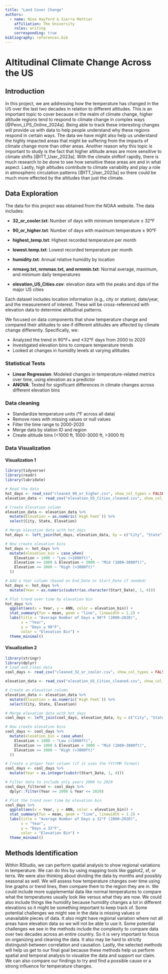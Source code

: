 ```yaml
---
title: "Land Cover Change"
authors:
  - name: Nina Hayford & Sierra Mattiar
    affiliation: The University
    roles: writing
    corresponding: true
bibliography: references.bib
---
```


# Altitudinal Climate Change Across the US

## Introduction

In this project, we are addressing how the temperature has changed in the US over the last two decades in relation to different altitudes. This is an important topic to cover because in the realm of climate change, higher altitude regions tend to respond to climate change in complex ways [@Penn_LPS_Online_2024a]. Being able to track these interesting changes will provide us with data to help people understand why these regions respond in certain ways. The data we have might also help us understand the highly impacted areas that might be suffering from the impacts of climate change more than other areas. Another reason why this topic is important to study is the fact that higher altitude areas are more sensitive to climate shifts [@ITT_User_2023a]. With the climate shiftinf rapidly, there is much research to be done to see how sensitive these areas are and in what aspect. Lastly, high altitudes contribute to climate variability and play a role in atmospheric circulation patterns [@ITT_User_2023a] so there could be much more effected by the altitudes than just the climate.

## Data Exploration

The data for this project was obtained from the NOAA website. The data includes:

-   **32_or_cooler.txt**: Number of days with minimum temperature ≤ 32°F

-   **90_or_higher.txt**: Number of days with maximum temperature ≥ 90°F

-   **highest_temp.txt**: Highest recorded temperature per month

-   **lowest.temp.txt**: Lowest recorded temperature per month

-   **humidity.txt**: Annual relative humidity by location

-   **nrmavg.txt, nrmmax.txt, and nrmmin.txt**: Normal average, maximum, and minimum daily temperatures

-   **elevation_US_Cities.csv**: elevation data with the peaks and dips of the major US cities

Each dataset includes location information (e.g., city or station), date/year, and the measurement of interest. These will be cross-referenced with elevation data to determine altitudinal patterns.

We focused on data components that show temperature change and compared their altitudes to see if different altitudes are affected by climate change differently. Specifically, we:

- Analyzed the trend in 90°F+ and ≤32°F days from 2000 to 2020
- Investigated elevation bins to compare temperature trends
- Looked at changes in humidity levels at varying altitudes

### Statistical Tests 
- **Linear Regression**: Modeled changes in temperature-related metrics over time, using elevation as a predictor
- **ANOVA**: Tested for significant differences in climate changes across different elevation bins

### Data cleaning 
- Standardize temperature units (°F across all data)
- Remove rows with missing values or null values 
- Filter the time range to 2000-2020
- Merge data by station ID and region
- Create altitude bins (<1000 ft, 1000-3000 ft, >3000 ft)

### Data Visualization 
#### Visualization 1
```r
library(tidyverse)
library(readr)
library(lubridate)

# Read the data
hot_days <- read_csv("cleaned_90_or_higher.csv", show_col_types = FALSE)
elevation_data <- read_csv("elevation_US_Cities_cleaned.csv", show_col_types = FALSE)

# Create Elevation column
elevation_data <- elevation_data %>%
  mutate(Elevation = as.numeric(`High Feet`)) %>%
  select(City, State, Elevation)

# Merge elevation data with hot_days
hot_days <- left_join(hot_days, elevation_data, by = c("City", "State"))

# Now create elevation bins
hot_days <- hot_days %>%
  mutate(elevation_bin = case_when(
    Elevation < 1000 ~ "Low (<1000ft)",
    Elevation >= 1000 & Elevation < 3000 ~ "Mid (1000–3000ft)",
    Elevation >= 3000 ~ "High (>3000ft)"
  ))

```

```r
# Add a Year column (based on End_Date or Start_Date if needed)
hot_days <- hot_days %>%
  mutate(Year = as.numeric(substr(as.character(Start_Date), 1, 4)))

# Plot trend over time by elevation bin
hot_days %>%
  ggplot(aes(x = Year, y = ANN, color = elevation_bin)) +
  stat_summary(fun = mean, geom = "line", linewidth = 1.2) +
  labs(title = "Average Number of Days ≥ 90°F (2000–2020)",
       x = "Year",
       y = "Days ≥ 90°F",
       color = "Elevation Bin") +
  theme_minimal()
```

#### Visualization 2
```r
library(stringr)
library(dplyr)
# Load and clean data
cool_days <- read_csv("cleaned_32_or_cooler.csv", show_col_types = FALSE)

elevation_data <- read_csv("elevation_US_Cities_cleaned.csv", show_col_types = FALSE)

# Create an elevation column 
elevation_data <- elevation_data %>%
  mutate(Elevation = as.numeric(`High Feet`)) %>%
  select(City, State, Elevation)

# Merge elevation data with hot_days
cool_days <- left_join(cool_days, elevation_data, by = c("City", "State"))

# Now create elevation bins
cool_days <- cool_days %>%
  mutate(elevation_bin = case_when(
    Elevation < 1000 ~ "Low (<1000ft)",
    Elevation >= 1000 & Elevation < 3000 ~ "Mid (1000–3000ft)",
    Elevation >= 3000 ~ "High (>3000ft)"
  ))

# Create a proper Year column (if it uses the YYYYMM format)
cool_days <- cool_days %>%
  mutate(Year = as.integer(substr(Start_Date, 1, 4)))

# Filter data to include only years 2000 to 2020
cool_days_filtered <- cool_days %>%
  dplyr::filter(Year >= 2000 & Year <= 2020)

# Plot the trend over time by elevation bin
cool_days %>%
  ggplot(aes(x = Year, y = ANN, color = elevation_bin)) +
  stat_summary(fun = mean, geom = "line", linewidth = 1.2) +
  labs(title = "Average Number of Days ≤ 32°F (2000–2020)",
       x = "Year",
       y = "Days ≤ 32°F",
       color = "Elevation Bin") +
  theme_minimal()
```


## Methods Identification

Within RStudio, we can perform spatial analysis to show regional variations in temperature. We can do this by using mapping tools like ggplot2, sf, or terra. We were also thinking about dividing the data by months and possibly seasonal as well. We will assess how temperature changes over time using line graphs or trend lines, then compare them to the region they are in. We could include more supplemental data like normal temperatures to compare what the temperatures usually look like versus what they are now. We could also include things like humidity because humidity changes a lot in different elevations so it might be something important to keep track of. Some potential challenges we might see in the data is missing values or unavailable pieces of data. It also might have regional variation where not all areas have elevation data so we will not be able to use it. Some potential challenges we see in the methods include the complexity to compare data over two decades across an entire country. So it is very important to focus on organizing and cleaning the data. It also may be hard to strictly distinguish between correlation and causation. Lastly, the selected methods will help us get to our final goal because these methods help us perform spatial and temporal analysis to visualize the data and support our claim. We can also compare our findings to try and find a possible cause or a strong influence for temperature changes.
